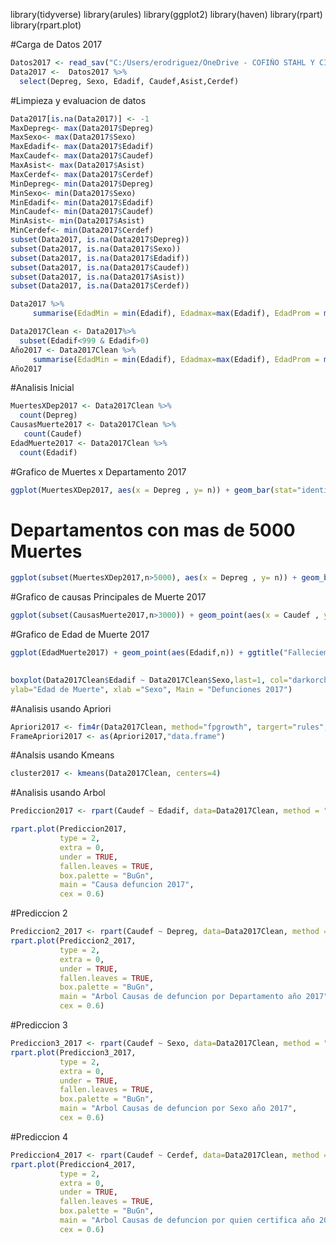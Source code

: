 library(tidyverse)
library(arules)
library(ggplot2)
library(haven)
library(rpart)
library(rpart.plot)

#Carga de Datos 2017

```r
Datos2017 <- read_sav("C:/Users/erodriguez/OneDrive - COFIÑO STAHL Y CIA, S.A/Documents/Personal Data/Maestira USAC/Cuarto Trimestre/Introduccion a la Mineria de Datos/Proyecto/20181226142907xRp35JuZin7nN2x88Me8MVcQvyZCnu5K.sav")
Data2017 <-  Datos2017 %>%
  select(Depreg, Sexo, Edadif, Caudef,Asist,Cerdef)
```
#Limpieza y evaluacion de datos

```r
Data2017[is.na(Data2017)] <- -1
MaxDepreg<- max(Data2017$Depreg)
MaxSexo<- max(Data2017$Sexo)
MaxEdadif<- max(Data2017$Edadif)
MaxCaudef<- max(Data2017$Caudef)
MaxAsist<- max(Data2017$Asist)
MaxCerdef<- max(Data2017$Cerdef)
MinDepreg<- min(Data2017$Depreg)
MinSexo<- min(Data2017$Sexo)
MinEdadif<- min(Data2017$Edadif)
MinCaudef<- min(Data2017$Caudef)
MinAsist<- min(Data2017$Asist)
MinCerdef<- min(Data2017$Cerdef)
subset(Data2017, is.na(Data2017$Depreg))
subset(Data2017, is.na(Data2017$Sexo))
subset(Data2017, is.na(Data2017$Edadif))
subset(Data2017, is.na(Data2017$Caudef))
subset(Data2017, is.na(Data2017$Asist))
subset(Data2017, is.na(Data2017$Cerdef))
```
```r
Data2017 %>%
     summarise(EdadMin = min(Edadif), Edadmax=max(Edadif), EdadProm = mean(Edadif))
```
```r
Data2017Clean <- Data2017%>%
  subset(Edadif<999 & Edadif>0)
Año2017 <- Data2017Clean %>%
     summarise(EdadMin = min(Edadif), Edadmax=max(Edadif), EdadProm = mean(Edadif), EdadMedia = median(Edadif))
Año2017
```

#Analisis Inicial
```r
MuertesXDep2017 <- Data2017Clean %>%
  count(Depreg)
CausasMuerte2017 <- Data2017Clean %>%
   count(Caudef)
EdadMuerte2017 <- Data2017Clean %>%
  count(Edadif)
```
#Grafico de Muertes x Departamento 2017

```r
ggplot(MuertesXDep2017, aes(x = Depreg , y= n)) + geom_bar(stat="identity", fill="red", alpha=.6, width=.4) + labs(x="Departamento",y= "Frecuencia") + ggtitle("Fallecimientos por departamento Año 2017")
```
# Departamentos con mas de 5000 Muertes
```r
ggplot(subset(MuertesXDep2017,n>5000), aes(x = Depreg , y= n)) + geom_bar(stat="identity", fill="red", alpha=.6, width=.4) + labs(x="Departamento",y= "Frecuencia") + ggtitle("Fallecimientos por departamento Año 2017")
```



#Grafico de causas Principales de Muerte 2017

```r
ggplot(subset(CausasMuerte2017,n>3000)) + geom_point(aes(x = Caudef , y= n))+ ggtitle("Causas Principales de Muerte 2017")
```
#Grafico de Edad de Muerte 2017

```r

ggplot(EdadMuerte2017) + geom_point(aes(Edadif,n)) + ggtitle("Falleciemientos por Edad Año 2017")
       
```


```r
boxplot(Data2017Clean$Edadif ~ Data2017Clean$Sexo,last=1, col="darkorchid1",
ylab="Edad de Muerte", xlab ="Sexo", Main = "Defunciones 2017")
```
#Analisis usando Apriori

```r
Apriori2017 <- fim4r(Data2017Clean, method="fpgrowth", targert="rules", supp=.2,conf=.5)
FrameApriori2017 <- as(Apriori2017,"data.frame")
```


#Analsis usando Kmeans

```r
cluster2017 <- kmeans(Data2017Clean, centers=4)
```




#Analisis usando Arbol

```r

Prediccion2017 <- rpart(Caudef ~ Edadif, data=Data2017Clean, method = "class")

rpart.plot(Prediccion2017,
           type = 2,
           extra = 0,  
           under = TRUE,  
           fallen.leaves = TRUE,  
           box.palette = "BuGn",  
           main = "Causa defuncion 2017",
           cex = 0.6)  

```

#Prediccion 2

```r
Prediccion2_2017 <- rpart(Caudef ~ Depreg, data=Data2017Clean, method = "class")
rpart.plot(Prediccion2_2017,
           type = 2,
           extra = 0,  
           under = TRUE,  
           fallen.leaves = TRUE,  
           box.palette = "BuGn",  
           main = "Arbol Causas de defuncion por Departamento año 2017",
           cex = 0.6)  
```
#Prediccion 3

```r
Prediccion3_2017 <- rpart(Caudef ~ Sexo, data=Data2017Clean, method = "class")
rpart.plot(Prediccion3_2017,
           type = 2,
           extra = 0,  
           under = TRUE,  
           fallen.leaves = TRUE,  
           box.palette = "BuGn",  
           main = "Arbol Causas de defuncion por Sexo año 2017",
           cex = 0.6)  
```
#Prediccion 4

```r
Prediccion4_2017 <- rpart(Caudef ~ Cerdef, data=Data2017Clean, method = "class")
rpart.plot(Prediccion4_2017,
           type = 2,
           extra = 0,  
           under = TRUE,  
           fallen.leaves = TRUE,  
           box.palette = "BuGn",  
           main = "Arbol Causas de defuncion por quien certifica año 2017",
           cex = 0.6)  
```

